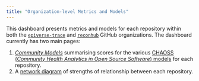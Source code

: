 ```yaml
---
title: "Organization-level Metrics and Models"
---
```


This dashboard presents metrics and models for each repository within both the
[`epiverse-trace`](https://github.com/epiverse-trace) and
[`reconhub`](https://github.com/reconhub) GitHub organizations. The dashboard
currently has two main pages:

1. [*Community Models*](./models.html) summarising scores for the various
    [CHAOSS (*Community Health Analytics in Open Source Software*)
    models](https://chaoss.community/kb-metrics-and-metrics-models/) for each
    repository.
2. A [network diagram](./network.html) of strengths of relationship between
   each repository.
